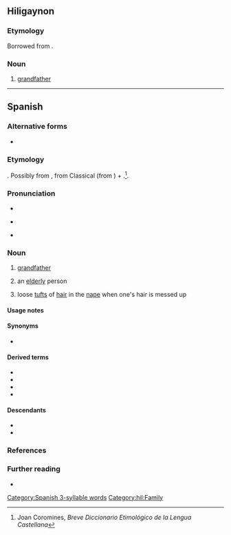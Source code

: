 ==Hiligaynon==

===Etymology===
Borrowed from {{bor|hil|es|abuelo}}.

===Noun===
{{hil-noun|abuélo}}

# [[grandfather]]

----

==Spanish==
{{wikipedia|lang=es}}

===Alternative forms===
* {{l|es|agüelo}} {{q|eye dialect}}

===Etymology===
{{unk|es|title=Origin uncertain}}. Possibly from {{inh|es|la|*aviōlus}}, from Classical {{inh|es|la|avus}} (from {{inh|es|ine-pro|*h₂éwh₂os||grandfather}}) + {{m|la|-olus}}.<ref>Joan Coromines, ''Breve Diccionario Etimológico de la Lengua Castellana''</ref>. {{coglist|es|*aviōlus}}

===Pronunciation===
* {{es-IPA}}
* {{q|dialectal}} {{es-IPA|ahuelo}}
* {{q|dialectal}} {{es-IPA|agüelo}}

===Noun===
{{es-noun|m|f=abuela}}

# [[grandfather]]
#: {{ux|es|Su '''abuelo''' es simpático.|His '''grandfather''' is nice.}}
# {{lb|es|colloquial|affectionate}} an [[elderly]] person
# loose [[tuft]]s of [[hair]] in the [[nape]] when one's hair is messed up

====Usage notes====
{{es-note-noun-mf}}

====Synonyms====
* {{sense|loose tufts of hair}} {{l|es|tolano}}

====Derived terms====
* {{l|es|abolengo}}
* {{l|es|abuelado}}
* {{l|es|abuelito}}
* {{l|es|bisabuelo}}

====Descendants====
* {{desc|hil|abuélo|bor=1}}
* {{desc|pap|welo|bor=1}}

===References===
<references/>

===Further reading===
* {{R:DRAE}}

[[Category:Spanish 3-syllable words]]
[[Category:hil:Family]]
{{top|es|Family members|Male}}